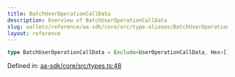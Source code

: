 ```yaml
---
title: BatchUserOperationCallData
description: Overview of BatchUserOperationCallData
slug: wallets/reference/aa-sdk/core/src/type-aliases/BatchUserOperationCallData
layout: reference
---
```


```ts
type BatchUserOperationCallData = Exclude<UserOperationCallData, Hex>[];
```

Defined in: [aa-sdk/core/src/types.ts:48](https://github.com/alchemyplatform/aa-sdk/blob/49e74eee8606f480b200b4612d00d950da8a8742/aa-sdk/core/src/types.ts#L48)
